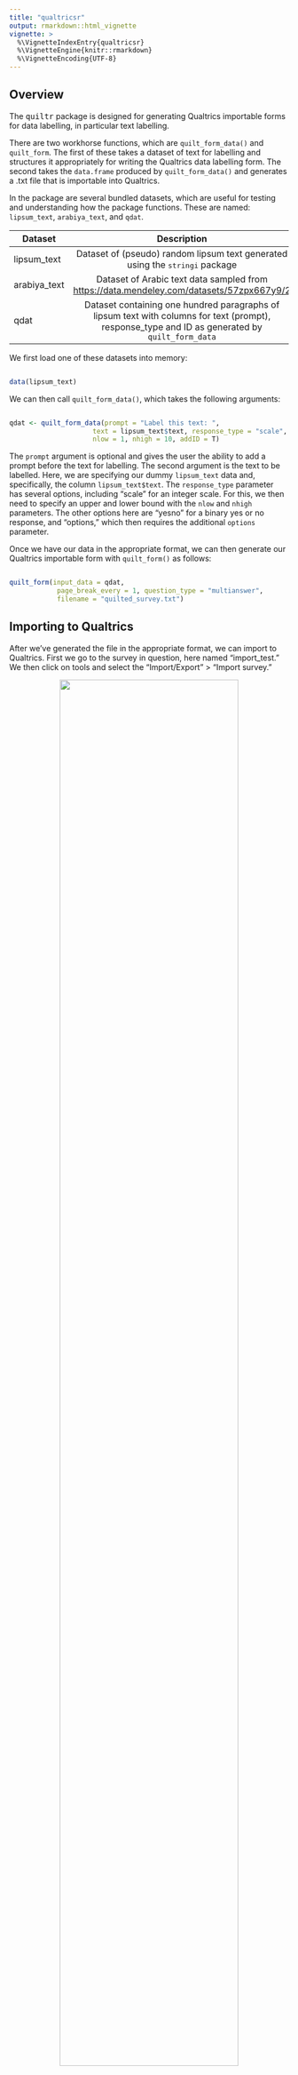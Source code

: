 ```yaml
---
title: "qualtricsr"
output: rmarkdown::html_vignette
vignette: >
  %\VignetteIndexEntry{qualtricsr}
  %\VignetteEngine{knitr::rmarkdown}
  %\VignetteEncoding{UTF-8}
---
```


## Overview

The <tt>quiltr</tt> package is designed for generating Qualtrics importable forms for data labelling, in particular text labelling. 

There are two workhorse functions, which are `quilt_form_data()` and `quilt_form`. The first of these takes a dataset of text for labelling and structures it appropriately for writing the Qualtrics data labelling form. The second takes the `data.frame` produced by `quilt_form_data()` and generates a .txt file that is importable into Qualtrics.

In the package are several bundled datasets, which are useful for testing and understanding how the package functions. These are named: `lipsum_text`, `arabiya_text`, and `qdat`.


| Dataset   |     Description      |
|----------|:-------------:|
|lipsum_text | Dataset of (pseudo) random lipsum text generated using the <tt>stringi</tt> package
|arabiya_text | Dataset of Arabic text data sampled from [https://data.mendeley.com/datasets/57zpx667y9/2](https://data.mendeley.com/datasets/57zpx667y9/2)
|qdat | Dataset containing one hundred paragraphs of lipsum text with columns for text (prompt), response_type and ID as generated by `quilt_form_data`

We first load one of these datasets into memory:

```r

data(lipsum_text)

```

We can then call `quilt_form_data()`, which takes the following arguments:

```r

qdat <- quilt_form_data(prompt = "Label this text: ",
                     text = lipsum_text$text, response_type = "scale",
                     nlow = 1, nhigh = 10, addID = T)

```

The `prompt` argument is optional and gives the user the ability to add a prompt before the text for labelling. The second argument is the text to be labelled. Here, we are specifying our dummy `lipsum_text` data and, specifically, the column `lipsum_text$text`. The `response_type` parameter has several options, including "scale" for an integer scale. For this, we then need to specify an upper and lower bound with the `nlow` and `nhigh` parameters. The other options here are "yesno" for a binary yes or no response, and "options," which then requires the additional `options` parameter.

Once we have our data in the appropriate format, we can then generate our Qualtrics importable form with `quilt_form()` as follows:

```r

quilt_form(input_data = qdat,
            page_break_every = 1, question_type = "multianswer",
            filename = "quilted_survey.txt")

```

## Importing to Qualtrics

After we've generated the file in the appropriate format, we can import to Qualtrics. First we go to the survey in question, here named "import_test." We then click on tools and select the "Import/Export" > "Import survey." 

<center>
![](files/quiltr1.png){width=80%}
</center>

Qualtrics will then prompt us to select the relevant .txt file, which we previously generated with `quilt_form`. We select here "quilted_survey.txt" and press "Import." We have now successfully imported our survey into Qualtrics!

<center>
![](files/quiltr2.png){width=80%}
</center>
